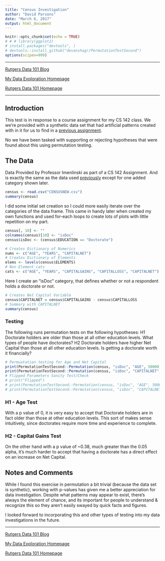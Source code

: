 ```yaml
---
title: "Census Investigation"
author: "David Parsons"
date: "March 6, 2017"
output: html_document
---
```


```r
knitr::opts_chunk$set(echo = TRUE)
# # # library(ggplot2)
# install.packages("devtools", )
# devtools::install_github("devanshagr/PermutationTestSecond")
options(scipen=999)
```

---

[Rutgers Data 101 Blog](http://data101.cs.rutgers.edu/?q=blog)

[My Data Exploration Homepage](home.html)

[Rutgers Data 101 Homepage](http://data101.cs.rutgers.edu/)

---

## Introduction

This test is in response to a course assignment for my CS 142 class. We we're provided with a synthetic data set that had artificial patterns created with in it for us to find in a [previous assignment](Census_Investigation.html).

No we have been tasked with supporting or rejecting hypotheses that were found about this using permutation testing.

## The Data

Data Provided by Professor Imenlinski as part of a CS 142 Assignment. And is exactly the same as the data used [previously](Census_Investigation.html) except for one added category shown later.

```r
census <- read.csv("CENSUSNEW.csv")
summary(census)
```
    
I did some initial set creation so I could more easily iterate over the categories of the data frame. This came in handy later when created my own functions and used for-each loops to create lots of plots with little repetition on my part.

```R

census[, 10] <- ""
colnames(census)[10] <- "isDoc"
census$isDoc <- (census$EDUCATION == "Doctorate")

# Creates Dictionary of Numerics
nums <- c("AGE", "YEARS", "CAPITALNET")
# Creates Dictionary of Elements
elems <- levels(census$ELEMENTS)
# Non Element cats
cats <- c("AGE", "YEARS", "CAPITALGAINS", "CAPITALLOSS", "CAPITALNET")
```

Here I create an "isDoc" category, that defines whether or not a respondent holds a doctorate or not.

```R
# Creates Net Capital Variable
census$CAPITALNET = census$CAPITALGAINS - census$CAPITALLOSS
# Summary with CAPITALNET
summary(census)
```
### Testing

The following runs permutation tests on the following hypotheses:
    H1
      Doctorate holders are older than those at all other education levels.
      What types of people have doctorates?
    H2
      Doctorate holders have higher Net Capital than those at all other education levels.
      Is getting a doctorate worth it financially?

```R
# Permuatation testing for Age and Net Capital
print(PermutationTestSecond::Permutation(census, "isDoc", "AGE", 50000, FALSE, TRUE))
print(PermutationTestSecond::Permutation(census, "isDoc", "CAPITALNET", 50000, FALSE, TRUE))
# Flipped Parameters Sanity Test/Check
# print("Flipped")
# print(PermutationTestSecond::Permutation(census, "isDoc", "AGE", 50000, TRUE, FALSE))
# print(PermutationTestSecond::Permutation(census, "isDoc", "CAPITALNET", 50000, TRUE, FALSE))
```

### H1 - Age Test

With a p value of 0, it is very easy to accept that Doctorate holders are in fact older than those at other education levels. This sort of makes sense intuitively, since doctorates require more time and experience to complete.

### H2 - Capital Gains Test

On the other hand with a p value of ~0.38, much greater than the 0.05 alpha, it's much harder to accept that having a doctorate has a direct effect on an increase on Net Capital.

## Notes and Comments

While I found this exercise in permutation a bit trivial (because the data set is synthetic), working with p-values has given me a better appreciation for data investigation. Despite what patterns may appear to exist, there's always the element of chance, and its important for people to understand & recognize this so they aren't easily swayed by quick facts and figures.

I looked forward to incorporating this and other types of testing into my data investigations in the future.

---

[Rutgers Data 101 Blog](http://data101.cs.rutgers.edu/?q=blog)

[My Data Exploration Homepage](home.html)

[Rutgers Data 101 Homepage](http://data101.cs.rutgers.edu/)